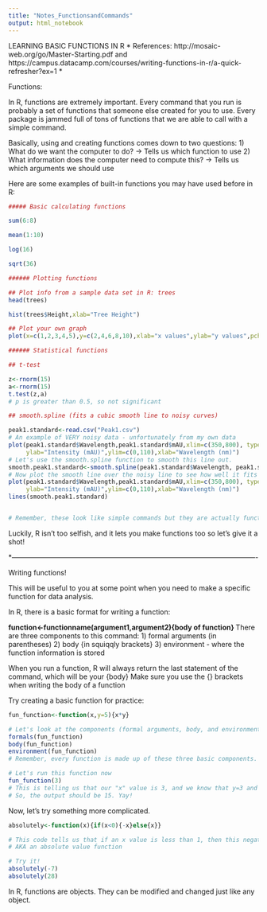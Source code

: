 ```yaml
---
title: "Notes_FunctionsandCommands"
output: html_notebook
---
```


LEARNING BASIC FUNCTIONS IN R
* References: http://mosaic-web.org/go/Master-Starting.pdf and https://campus.datacamp.com/courses/writing-functions-in-r/a-quick-refresher?ex=1 *

Functions:

In R, functions are extremely important. Every command that you run is probably a set of functions that someone else created for you to use. Every package is jammed full of tons of functions that we are able to call with a simple command. 

Basically, using and creating functions comes down to two questions: 
1) What do we want the computer to do? -> Tells us which function to use
2) What information does the  computer need to compute this? -> Tells us which arguments we should use


 Here are some examples of built-in functions you may have used before in R:
```r
##### Basic calculating functions

sum(6:8)

mean(1:10)

log(16)

sqrt(36)

###### Plotting functions

## Plot info from a sample data set in R: trees
head(trees)

hist(trees$Height,xlab="Tree Height")

## Plot your own graph
plot(x=c(1,2,3,4,5),y=c(2,4,6,8,10),xlab="x values",ylab="y values",pch=8)

###### Statistical functions

## t-test

z<-rnorm(15)
a<-rnorm(15)
t.test(z,a)
# p is greater than 0.5, so not significant

## smooth.spline (fits a cubic smooth line to noisy curves)

peak1.standard<-read.csv("Peak1.csv")
# An example of VERY noisy data - unfortunately from my own data 
plot(peak1.standard$Wavelength,peak1.standard$mAU,xlim=c(350,800), type="l", pch=1,cex=0.6,las=TRUE, 
     ylab="Intensity (mAU)",ylim=c(0,110),xlab="Wavelength (nm)")
# Let's use the smooth.spline function to smooth this line out.
smooth.peak1.standard<-smooth.spline(peak1.standard$Wavelength, peak1.standard$mAU)
# Now plot the smooth line over the noisy line to see how well it fits
plot(peak1.standard$Wavelength,peak1.standard$mAU,xlim=c(350,800), type="l", pch=1,cex=0.6,las=TRUE, 
     ylab="Intensity (mAU)",ylim=c(0,110),xlab="Wavelength (nm)")
lines(smooth.peak1.standard)


# Remember, these look like simple commands but they are actually functions that have been built into the software for us. Thanks, R! 
```


Luckily, R isn't too selfish, and it lets you make functions too so let's give it a shot! 

*----------------------------------------------------------------------------------------------------------

Writing functions! 

This will be useful to you at some point when you need to make a specific function for data analysis.

In R, there is a basic format for writing a function:

**
function<-functionname(argument1,argument2){body of function}
**
There are three components to this command:
1) formal arguments (in parentheses)
2) body {in squiqqly brackets}
3) environment - where the function information is stored

When you run a function, R will always return the last statement of the command, which will be your {body}
Make sure you use the {} brackets when writing the body of a function

Try creating a basic function for practice: 
```r
fun_function<-function(x,y=5){x*y}

# Let's look at the components (formal arguments, body, and environment) of this function:
formals(fun_function)
body(fun_function)
environment(fun_function)
# Remember, every function is made up of these three basic components.

# Let's run this function now
fun_function(3)
# This is telling us that our "x" value is 3, and we know that y=3 and the body is {x*y}
# So, the output should be 15. Yay!
```

Now, let's try something more complicated.
```r
absolutely<-function(x){if(x<0){-x}else{x}}

# This code tells us that if an x value is less than 1, then this negative value should be converted to positive
# AKA an absolute value function

# Try it!
absolutely(-7)
absolutely(28)
```

In R, functions are objects. They can be modified and changed just like any object. 

